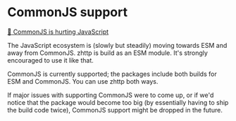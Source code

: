 # CommonJS support

[📰 CommonJS is hurting JavaScript](https://deno.com/blog/commonjs-is-hurting-javascript)

The JavaScript ecosystem is (slowly but steadily) moving towards ESM and away from CommonJS. zhttp is build as an ESM module. It's strongly encouraged to use it like that.

CommonJS is currently supported; the packages include both builds for ESM and CommonJS. You can use zhttp both ways.

If major issues with supporting CommonJS were to come up, or if we'd notice that the package would become too big (by essentially having to ship the build code twice), CommonJS support might be dropped in the future.
